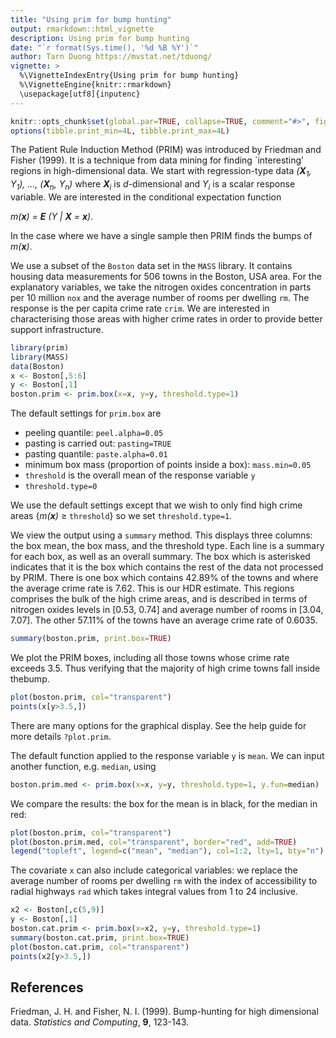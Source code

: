```yaml
---
title: "Using prim for bump hunting"
output: rmarkdown::html_vignette
description: Using prim for bump hunting
date: "`r format(Sys.time(), '%d %B %Y')`"
author: Tarn Duong https://mvstat.net/tduong/
vignette: >
  %\VignetteIndexEntry{Using prim for bump hunting}
  %\VignetteEngine{knitr::rmarkdown}
  \usepackage[utf8]{inputenc}
---
```


```r
knitr::opts_chunk$set(global.par=TRUE, collapse=TRUE, comment="#>", fig.width=5, fig.height=5, fig.align="center")
options(tibble.print_min=4L, tibble.print_max=4L)
```

The Patient Rule Induction Method (PRIM) was introduced by Friedman and Fisher (1999). It is a technique from data mining for finding `interesting' regions in high-dimensional data. We start with regression-type data *(**X**~1~, Y~1~), ..., (**X**~n~, Y~n~)* where ***X**~i~* is *d*-dimensional and *Y~i~* is a scalar response variable. We are interested in the conditional expectation function

*m(**x**) = **E** (Y | **X** = **x**)*.

In the case where we have a single sample then PRIM finds the bumps of *m(**x**)*. 

We use a subset of the `Boston` data set in the `MASS` library. It contains housing data measurements for 506 towns in the Boston, USA area. For the explanatory variables, we take the nitrogen oxides concentration in parts per 10 million `nox` and the average number of rooms per dwelling `rm`. The response is the per capita crime rate `crim`. We are interested in characterising those areas with higher crime rates in order to provide better support infrastructure.

```r
library(prim)
library(MASS)
data(Boston)
x <- Boston[,5:6]
y <- Boston[,1]
boston.prim <- prim.box(x=x, y=y, threshold.type=1)
```
The default settings for `prim.box` are

* peeling quantile: `peel.alpha=0.05`
* pasting is carried out: `pasting=TRUE`
* pasting quantile: `paste.alpha=0.01`
* minimum box mass (proportion of points inside a box): `mass.min=0.05`
* `threshold` is the overall mean of the response variable `y`
* `threshold.type=0`

We use the default settings except that we wish to only find high crime areas {*m(**x**)* $\ge$ `threshold`} so we set `threshold.type=1`.

We view the output using a `summary` method. This displays three columns: the box mean, the box mass, and the threshold type. Each line is a summary for each box, as well as an overall summary. The box which is asterisked indicates that it is the box which contains the rest of the data not processed by PRIM. There is one box which contains 42.89% of the towns and where the average crime rate is 7.62. This is our HDR estimate. This regions comprises the bulk of the high crime areas, and is described in terms of  nitrogen oxides levels in [0.53, 0.74] and average number of rooms in [3.04, 7.07]. The other 57.11% of the towns have an average crime rate of 0.6035.

```r
summary(boston.prim, print.box=TRUE)
```


We plot the PRIM boxes, including all those towns whose crime rate exceeds 3.5. Thus verifying that the majority of high crime towns fall inside thebump.
```r
plot(boston.prim, col="transparent")
points(x[y>3.5,])
```

There are many options for the graphical display. See the help guide for more details `?plot.prim`.

The default function applied to the response variable `y` is `mean`. We can input another function, e.g. `median`, using
```r
boston.prim.med <- prim.box(x=x, y=y, threshold.type=1, y.fun=median)
```

We compare the results: the box for the mean is in black, for the median in red:
```r
plot(boston.prim, col="transparent")
plot(boston.prim.med, col="transparent", border="red", add=TRUE)
legend("topleft", legend=c("mean", "median"), col=1:2, lty=1, bty="n")
```

The covariate `x` can also include categorical variables: we replace the average number of rooms per dwelling `rm` with the index of accessibility to radial highways `rad` which takes integral values from 1 to 24 inclusive.
```r
x2 <- Boston[,c(5,9)]  
y <- Boston[,1]  
boston.cat.prim <- prim.box(x=x2, y=y, threshold.type=1)
summary(boston.cat.prim, print.box=TRUE)
plot(boston.cat.prim, col="transparent")
points(x2[y>3.5,])
```

## References

Friedman, J. H. and Fisher, N. I. (1999). Bump-hunting for high dimensional data. *Statistics and Computing*, **9**, 123-143.
